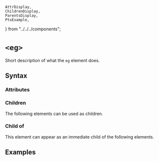     AttrDisplay,
    ChildrenDisplay,
    ParentsDisplay,
    PtxExample,
} from "../../../components";

# `<eg>`

Short description of what the `eg` element does.

## Syntax

### Attributes

<AttrDisplay name="eg" />

### Children

The following elements can be used as children.

<ChildrenDisplay name="eg" />

### Child of

This element can appear as an immediate child of the following elements.

<ParentsDisplay name="eg" />

## Examples

    